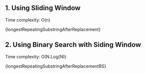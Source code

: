 

## 1. Using Sliding Window

Time complexity: O(n)

<MDXCodeBlock>{longestRepeatingSubstringAfterReplacement}</MDXCodeBlock>

## 2. Using Binary Search with Siding Window

Time complexity: O(N.Log(N))

<MDXCodeBlock>{longestRepeatingSubstringAfterReplacementBS}</MDXCodeBlock>
